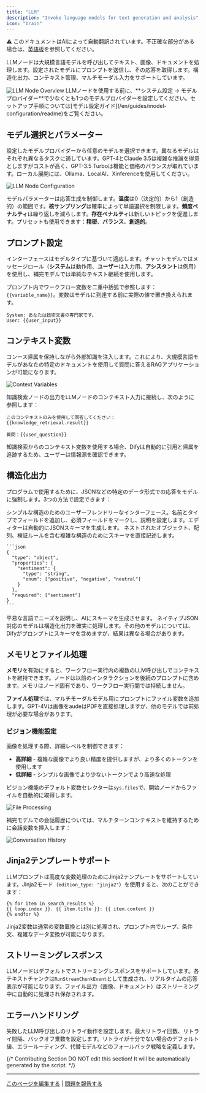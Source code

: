 ```yaml
---
title: "LLM"
description: "Invoke language models for text generation and analysis"
icon: "brain"
---
```


<Note> ⚠️ このドキュメントはAIによって自動翻訳されています。不正確な部分がある場合は、[英語版](/en/documentation/pages/nodes/llm)を参照してください。</Note>


LLMノードは大規模言語モデルを呼び出してテキスト、画像、ドキュメントを処理します。設定されたモデルにプロンプトを送信し、その応答を取得します。構造化出力、コンテキスト管理、マルチモーダル入力をサポートしています。

<Frame caption="LLMノード設定インターフェース">
  <img src="https://assets-docs.dify.ai/dify-enterprise-mintlify/en/guides/workflow/node/85730fbfa1d441d12d969b89adf2670e.png" alt="LLM Node Overview" />
</Frame>

<Info>
  LLMノードを使用する前に、**システム設定 → モデルプロバイダー**で少なくとも1つのモデルプロバイダーを設定してください。セットアップ手順については[モデル設定ガイド](/en/guides/model-configuration/readme)をご覧ください。
</Info>

## モデル選択とパラメーター

設定したモデルプロバイダーから任意のモデルを選択できます。異なるモデルはそれぞれ異なるタスクに適しています。GPT-4とClaude 3.5は複雑な推論を得意としますがコストが高く、GPT-3.5 Turboは機能と価格のバランスが取れています。ローカル展開には、Ollama、LocalAI、Xinferenceを使用してください。

<Frame caption="モデル選択とパラメーター設定">
  <img src="https://assets-docs.dify.ai/dify-enterprise-mintlify/en/guides/workflow/node/43f81418ea70d4d79e3705505e777b1b.png" alt="LLM Node Configuration" />
</Frame>

モデルパラメーターは応答生成を制御します。**温度**は0（決定的）から1（創造的）の範囲です。**核サンプリング**は確率によって単語選択を制限します。**頻度ペナルティ**は繰り返しを減らします。**存在ペナルティ**は新しいトピックを促進します。プリセットも使用できます：**精密**、**バランス**、**創造的**。

## プロンプト設定

インターフェースはモデルタイプに基づいて適応します。チャットモデルではメッセージロール（**システム**は動作用、**ユーザー**は入力用、**アシスタント**は例用）を使用し、補完モデルでは単純なテキスト継続を使用します。

プロンプト内でワークフロー変数を二重中括弧で参照します：`{{variable_name}}`。変数はモデルに到達する前に実際の値で置き換えられます。

```text
System: あなたは技術文書の専門家です。
User: {{user_input}}
```

## コンテキスト変数

コンース帰属を保持しながら外部知識を注入します。これにより、大規模言語モデルがあなたの特定のドキュメントを使用して質問に答えるRAGアプリケーションが可能になります。

<Frame caption="RAGアプリケーションでのコンテキスト変数の使用">
  <img src="https://assets-docs.dify.ai/dify-enterprise-mintlify/en/guides/workflow/node/5aefed96962bd994f8f05bac96b11e22.png" alt="Context Variables" />
</Frame>

知識検索ノードの出力をLLMノードのコンテキスト入力に接続し、次のように参照します：

```text
このコンテキストのみを使用して回答してください：
{{knowledge_retrieval.result}}

質問：{{user_question}}
```

知識検索からのコンテキスト変数を使用する場合、Difyは自動的に引用と帰属を追跡するため、ユーザーは情報源を確認できます。

## 構造化出力

プログラムで使用するために、JSONなどの特定のデータ形式での応答をモデルに強制します。3つの方法で設定できます：

<Tabs>
  <Tab title="ビジュアルエディター">
    シンプルな構造のためのユーザーフレンドリーなインターフェース。名前とタイプでフィールドを追加し、必須フィールドをマークし、説明を設定します。エディターは自動的にJSONスキーマを生成します。
  </Tab>
  
  <Tab title="JSONスキーマ">
    ネストされたオブジェクト、配列、検証ルールを含む複雑な構造のためにスキーマを直接記述します。
    
    ```json
    {
      "type": "object",
      "properties": {
        "sentiment": {
          "type": "string",
          "enum": ["positive", "negative", "neutral"]
        }
      },
      "required": ["sentiment"]
    }
    ```
  </Tab>
  
  <Tab title="AI生成">
    平易な言語でニーズを説明し、AIにスキーマを生成させます。
  </Tab>
</Tabs>

<Warning>
  ネイティブJSON対応のモデルは構造化出力を確実に処理します。その他のモデルについては、Difyがプロンプトにスキーマを含めますが、結果は異なる場合があります。
</Warning>

## メモリとファイル処理

**メモリ**を有効にすると、ワークフロー実行内の複数のLLM呼び出しでコンテキストを維持できます。ノードは以前のインタラクションを後続のプロンプトに含めます。メモリはノード固有であり、ワークフロー実行間では持続しません。

**ファイル処理**では、マルチモーダルモデル用にプロンプトにファイル変数を追加します。GPT-4Vは画像をaudeはPDFを直接処理しますが、他のモデルでは前処理が必要な場合があります。

### ビジョン機能設定

画像を処理する際、詳細レベルを制御できます：
- **高詳細** - 複雑な画像でより良い精度を提供しますが、より多くのトークンを使用します
- **低詳細** - シンプルな画像でより少ないトークンでより高速な処理

ビジョン機能のデフォルト変数セレクターは`sys.files`で、開始ノードからファイルを自動的に取得します。

<Frame caption="マルチモーダル大規模言語モデルでのファイル処理">
  <img src="https://assets-docs.dify.ai/2024/11/05b3d4a78038bc7afbb157078e3b2b26.png" alt="File Processing" />
</Frame>

補完モデルでの会話履歴については、マルチターンコンテキストを維持するために会話変数を挿入します：

<Frame caption="会話履歴変数の使用">
  <img src="https://assets-docs.dify.ai/dify-enterprise-mintlify/en/guides/workflow/node/b8642f8c6e3f562fceeefae83628fd68.png" alt="Conversation History" />
</Frame>

## Jinja2テンプレートサポート

LLMプロンプトは高度な変数処理のためにJinja2テンプレートをサポートしています。Jinja2モード（`edition_type: "jinja2"`）を使用すると、次のことができます：

```jinja2
{% for item in search_results %}
{{ loop.index }}. {{ item.title }}: {{ item.content }}
{% endfor %}
```

Jinja2変数は通常の変数置換とは別に処理され、プロンプト内でループ、条件文、複雑なデータ変換が可能になります。

## ストリーミングレスポンス

LLMノードはデフォルトでストリーミングレスポンスをサポートしています。各テキストチャンクは`RunStreamChunkEvent`として生成され、リアルタイムの応答表示が可能になります。ファイル出力（画像、ドキュメント）はストリーミング中に自動的に処理され保存されます。

## エラーハンドリング

失敗したLLM呼び出しのリトライ動作を設定します。最大リトライ回数、リトライ間隔、バックオフ乗数を設定します。リトライが十分でない場合のデフォルト値、エラールーティング、代替モデルなどのフォールバック戦略を定義します。

{/*
Contributing Section
DO NOT edit this section!
It will be automatically generated by the script.
*/}

---

[このページを編集する](https://github.com/langgenius/dify-docs/edit/main/ja-jp/documentation/pages/nodes/llm.mdx) | [問題を報告する](https://github.com/langgenius/dify-docs/issues/new?template=docs.yml)

